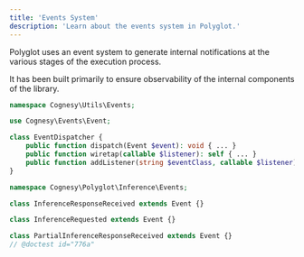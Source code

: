 ```yaml
---
title: 'Events System'
description: 'Learn about the events system in Polyglot.'
---
```


Polyglot uses an event system to generate internal notifications at the various stages of the execution process.

It has been built primarily to ensure observability of the internal components of the library.

```php
namespace Cognesy\Utils\Events;

use Cognesy\Events\Event;

class EventDispatcher {
    public function dispatch(Event $event): void { ... }
    public function wiretap(callable $listener): self { ... }
    public function addListener(string $eventClass, callable $listener): self { ... }
}

namespace Cognesy\Polyglot\Inference\Events;

class InferenceResponseReceived extends Event {}

class InferenceRequested extends Event {}

class PartialInferenceResponseReceived extends Event {}
// @doctest id="776a"
```
